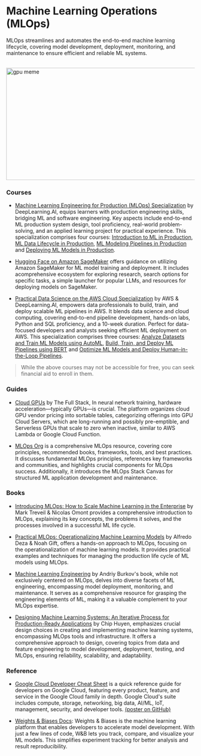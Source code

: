 # Machine Learning Operations (MLOps)

MLOps streamlines and automates the end-to-end machine learning lifecycle, covering model development, deployment, monitoring, and maintenance to ensure efficient and reliable ML systems.

<br/>


<div style={{ position: "relative" }}>
  <Image
    src="/static/img/memes/gpuMeme.png"
    alt="gpu meme"
    height="300"
    width="850"
    priority
  />
</div>

### Courses

- [Machine Learning Engineering for Production (MLOps) Specialization](https://www.deeplearning.ai/courses/machine-learning-engineering-for-production-mlops/) by DeepLearning.AI, equips learners with production engineering skills, bridging ML and software engineering. Key aspects include end-to-end ML production system design, tool proficiency, real-world problem-solving, and an applied learning project for practical experience. This specialization comprises four courses:
    <a class="link" target="_blank" href="https://www.coursera.org/learn/introduction-to-machine-learning-in-production?specialization=machine-learning-engineering-for-production-mlops">Introduction to ML in Production</a>,
    <a class="link" target="_blank" href="https://www.coursera.org/learn/machine-learning-data-lifecycle-in-production?specialization=machine-learning-engineering-for-production-mlops">ML Data Lifecycle in Production</a>,
    <a class="link" target="_blank" href="https://www.coursera.org/learn/machine-learning-modeling-pipelines-in-production?specialization=machine-learning-engineering-for-production-mlops">ML Modeling Pipelines in Production</a> and
    <a class="link" target="_blank" href="https://www.coursera.org/learn/deploying-machine-learning-models-in-production?specialization=machine-learning-engineering-for-production-mlops">Deploying ML Models in Production</a>.

- [Hugging Face on Amazon SageMaker](https://huggingface.co/docs/sagemaker/index) offers guidance on utilizing Amazon SageMaker for ML model training and deployment. It includes acomprehensive ecosystem for exploring research, search options for specific tasks, a simple launcher for popular LLMs, and resources for deploying models on SageMaker.

- [Practical Data Science on the AWS Cloud Specialization](https://www.deeplearning.ai/courses/practical-data-science-specialization/) by AWS & DeepLearning.AI, empowers data professionals to build, train, and deploy scalable ML pipelines in AWS. It blends data science and cloud computing, covering end-to-end pipeline development, hands-on labs, Python and SQL proficiency, and a 10-week duration. Perfect for data-focused developers and analysts seeking efficient ML deployment on AWS. This specialization comprises three courses:
    <a class="link" target="_blank" href="https://www.coursera.org/learn/automl-datasets-ml-models?specialization=practical-data-science">Analyze Datasets and Train ML Models using AutoML</a>,
    <a class="link" target="_blank" href="https://www.coursera.org/learn/ml-pipelines-bert?specialization=practical-data-science">Build, Train, and Deploy ML Pipelines using BERT</a> and
    <a class="link" target="_blank" href="https://www.coursera.org/learn/ml-models-human-in-the-loop-pipelines?specialization=practical-data-science">Optimize ML Models and Deploy Human-in-the-Loop Pipelines</a>.

> While the above courses may not be accessible for free, you can seek financial
  aid to enroll in them.

### Guides

- [Cloud GPUs](https://fullstackdeeplearning.com/cloud-gpus/) by The Full Stack, In neural network training, hardware acceleration—typically GPUs—is crucial. The platform organizes cloud GPU vendor pricing into sortable tables, categorizing offerings into GPU Cloud Servers, which are long-running and possibly pre-emptible, and Serverless GPUs that scale to zero when inactive, similar to AWS Lambda or Google Cloud Function.

- [MLOps Org](https://ml-ops.org/content/references.html) is a comprehensive MLOps resource, covering core principles, recommended books, frameworks, tools, and best practices. It discusses fundamental MLOps principles, references key frameworks and communities, and highlights crucial components for MLOps success. Additionally, it introduces the MLOps Stack Canvas for structured ML application development and maintenance.

### Books

- [Introducing MLOps: How to Scale Machine Learning in the Enterprise](https://www.goodreads.com/book/show/55182023-introducing-mlops) by Mark Treveil & Nicolas Omont provides a comprehensive introduction to MLOps, explaining its key concepts, the problems it solves, and the processes involved in a successful ML life cycle.

- [Practical MLOps: Operationalizing Machine Learning Models](https://www.goodreads.com/book/show/58218463-practical-mlops) by Alfredo Deza & Noah Gift, offers a hands-on approach to MLOps, focusing on the operationalization of machine learning models. It provides practical examples and techniques for managing the production life cycle of ML models using MLOps.

- [Machine Learning Engineering](https://www.goodreads.com/book/show/55275944-machine-learning-engineering) by Andriy Burkov's book, while not exclusively centered on MLOps, delves into diverse facets of ML engineering, encompassing model deployment, monitoring, and maintenance. It serves as a comprehensive resource for grasping the engineering elements of ML, making it a valuable complement to your MLOps expertise.

- [Designing Machine Learning Systems: An Iterative Process for Production-Ready Applications](https://www.goodreads.com/en/book/show/60715378) by Chip Huyen, emphasizes crucial design choices in creating and implementing machine learning systems, encompassing MLOps tools and infrastructure. It offers a comprehensive approach to design, covering topics from data and feature engineering to model development, deployment, testing, and MLOps, ensuring reliability, scalability, and adaptability.

### Reference

- [Google Cloud Developer Cheat Sheet](https://googlecloudcheatsheet.withgoogle.com/) is a quick reference guide for developers on Google Cloud, featuring every product, feature, and service in the Google Cloud family in depth. Google Cloud's suite includes compute, storage, networking, big data, AI/ML, IoT, management, security, and developer tools. <a class="link" target="_blank" href="https://github.com/priyankavergadia/google-cloud-4-words">(poster on GitHub)</a>

- [Weights & Biases Docs](https://docs.wandb.ai/): Weights & Biases is the machine learning platform that enables developers to accelerate model development. With just a few lines of code, W&B lets you track, compare, and visualize your ML models. This simplifies experiment tracking for better analysis and result reproducibility.
